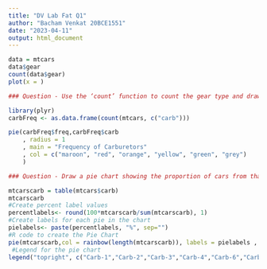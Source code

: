 ```yaml
---
title: "DV Lab Fat Q1"
author: "Bacham Venkat 20BCE1551"
date: "2023-04-11"
output: html_document
---
```


```r
data = mtcars
data$gear
count(data$gear)
plot(x = )
```

```r
### Question - Use the ‘count’ function to count the gear type and draw a bar graph that shows the number of gear type.

library(plyr)
carbFreq <- as.data.frame(count(mtcars, c("carb")))

pie(carbFreq$freq,carbFreq$carb
    , radius = 1
    , main = "Frequency of Carburetors"
    , col = c("maroon", "red", "orange", "yellow", "green", "grey")
    )
```


```r
### Question - Draw a pie chart showing the proportion of cars from that have different carb values. ‘Printing’ the dataset, and creating a table isolating the ‘carb’ variable.

mtcarscarb = table(mtcars$carb)
mtcarscarb
#Create percent label values
percentlabels<- round(100*mtcarscarb/sum(mtcarscarb), 1)
#Create labels for each pie in the chart
pielabels<- paste(percentlabels, "%", sep="")
#R code to create the Pie Chart
pie(mtcarscarb,col = rainbow(length(mtcarscarb)), labels = pielabels , main = 'Pie Chart of Proportion of Cars with Different Number of Carburetors', cex = 0.8)
 #Legend for the pie chart
legend("topright", c("Carb-1","Carb-2","Carb-3","Carb-4","Carb-6","Carb-8"), cex=0.6, fill=  rainbow(length(mtcarscarb)))
```










